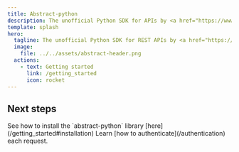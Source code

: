 ```yaml
---
title: Abstract-python
description: The unofficial Python SDK for APIs by <a href="https://www.abstractapi.com/">AbstractAPI.</a>
template: splash
hero:
  tagline: The unofficial Python SDK for REST APIs by <a href="https://www.abstractapi.com/">AbstractAPI.</a>
  image:
    file: ../../assets/abstract-header.png
  actions:
    - text: Getting started
      link: /getting_started
      icon: rocket
---
```



## Next steps

<CardGrid stagger>
  <Card title="Installation" icon="download">
    See how to install the `abstract-python` library
    [here](/getting_started#installation)
  </Card>
  <Card title="Authentication" icon="approve-check-circle">
    Learn [how to authenticate](/authentication) each request.
  </Card>
</CardGrid>
